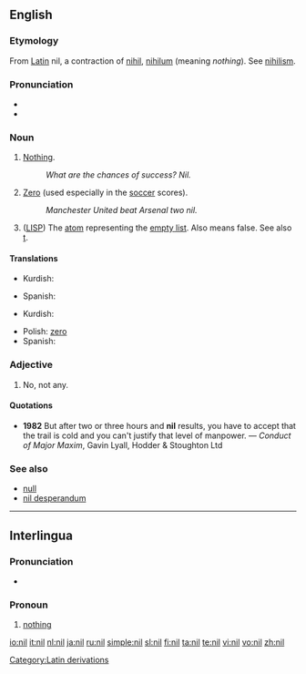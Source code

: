 {{also|Nil|níl|ni-l|-nil-}}
==English==

===Etymology===
From [[w:Latin|Latin]] nil, a contraction of [[nihil]], [[nihilum]] (meaning ''nothing''). See [[nihilism]].

===Pronunciation===
* {{IPA|/nɪl/}}
* {{rhymes|ɪl}}

===Noun===
{{en-noun}}

# [[nothing|Nothing]].
#: ''What are the chances of success?  Nil.''
# [[zero|Zero]] (used especially in the [[soccer]] scores).
#: ''Manchester United beat Arsenal two nil.''
# {{programming}} ([[LISP]]) The [[atom]] representing the [[empty list]]. Also means false. See also [[t]].

====Translations====
{{trans-top|nothing}}
* Kurdish: {{ku-Arab|[[هیچ]]}}
{{trans-mid}}
* Spanish: {{t|es|nada}}
{{trans-bottom}}

{{trans-top|zero (used especially in the soccer scores)}}
* Kurdish: {{ku-Arab|[[هیچ]]}}
{{trans-mid}}
* Polish: [[zero#Polish|zero]]
* Spanish: {{t|es|cero}}
{{trans-bottom}}

{{trans-top|(LISP) atom representing the empty list}}
{{trans-mid}}
{{trans-bottom}}

===Adjective===
{{en-adj|-}}

# No, not any.

====Quotations====
* '''1982''' But after two or three hours and '''nil''' results, you have to accept that the trail is cold and you can't justify that level of manpower. &mdash; ''Conduct of Major Maxim'', Gavin Lyall, Hodder & Stoughton Ltd

===See also===
* [[null]]
* [[nil desperandum]]

[[Category:Latin derivations]]

----

==Interlingua==

===Pronunciation===
* {{SAMPA|/nil/}}

===Pronoun===
{{infl|ia|pronoun}}  {{context|Indefinite pronoun}}

# [[nothing]]

[[io:nil]]
[[it:nil]]
[[nl:nil]]
[[ja:nil]]
[[ru:nil]]
[[simple:nil]]
[[sl:nil]]
[[fi:nil]]
[[ta:nil]]
[[te:nil]]
[[vi:nil]]
[[vo:nil]]
[[zh:nil]]